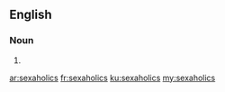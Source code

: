 ==English==

===Noun===
{{head|en|plural}}

# {{plural of|sexaholic|lang=en|nocat=1}}

[[ar:sexaholics]]
[[fr:sexaholics]]
[[ku:sexaholics]]
[[my:sexaholics]]